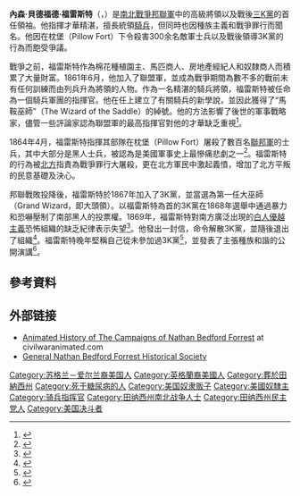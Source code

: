 {{Expand language|1=en|time=2020-10-28T03:22:32+00:00}}
{{Infobox military person
|honorific_prefix=
|name=內森·貝德福德·福雷斯特
|image=Nathan B. Forrest - LOCc.jpg
|image_size=220px
|caption=
|nickname=「老床」<ref name=Wright>{{citation |title=The Language of the Civil War |first=John D. |last=Wright |publisher=Greenwood Publishing Group |year=2001 |url=https://books.google.com/books?id=3aEJZRIxjDAC&pg=PA210 |page=210 |isbn=978-1573561358 |accessdate=2020-10-27 |archive-date=2020-08-13 |archive-url=https://web.archive.org/web/20200813084719/https://books.google.com/books?id=3aEJZRIxjDAC&pg=PA210 |dead-url=no }}</ref><br />「馬鞍上的巫師」<ref>Wright 2001, p. 326</ref>|birth_name=Nathan Bedford Forrest|birth_date={{Birth date|1821|07|13|mf=yes}}
|birth_place={{USA}}[[田纳西州|田纳西州]]{{tsl|en|Chapel Hill, Tennessee|教堂山}}
|death_date={{Death date and age|1877|10|29|1821|07|13|mf=yes}}
|death_place={{USA}}[[田纳西州|田纳西州]][[孟菲斯_(田納西州)|孟菲斯]]
|placeofburial={{USA}}[[田纳西州|田纳西州]][[孟菲斯_(田納西州)|孟菲斯]]Health Sciences Park
|allegiance={{CSA}}
|branch={{army|Confederate States|name=邦聯軍}}
|serviceyears=1861–1865|rank=[[File:Confederate_States_of_America_General-collar.svg|25px]] 中将
<!--|unit=White's Company "E",<br>Tennessee Mounted Rifles<br>(7th Tennessee Cavalry)|commands=3rd Tennessee Cavalry,<br>Forrest's Cavalry Brigade,<br>Forrest's Cavalry Division,<br>[[Forrest's_Cavalry_Corps|Forrest's Cavalry Corps]]
-->
|battles=[[南北战争|南北战争]]
* [[夏羅之役|夏羅战役]]
* [[奇卡莫加战役|奇卡莫加戰役]]
* {{tsl|en|Battle of Nashville|纳什维尔之役}}
* [[:en:Battle_of_Fort_Donelson|唐納森堡之役]]
* [[:en:First_Battle_of_Murfreesboro|一次莫菲斯博羅之役]]
* [[:en:Battle_of_Fort_Pillow|枕堡之役]]
* [[:en:Battle_of_Brices_Cross_Roads|布雷西十字路口之役]]
* [[:en:Battle_of_Tupelo|圖佩羅之役]]
* [[:en:Second_Battle_of_Memphis|二次孟菲斯之役]]
* [[:en:Third_Battle_of_Murfreesboro|三次莫菲斯博羅之役]]
* [[Wilson's_Raid|Wilson's Raid]]
|awards=
|}}
'''內森·貝德福德·福雷斯特'''（{{lang-en|Nathan Bedford Forrest}}，{{bd|1821年|7月13日|1877年|10月29日}}）是[[南北戰爭|南北戰爭]][[联盟军|邦聯軍]]中的高級將領以及戰後[[三K黨|三K黨]]的首任領袖。他指揮才華精湛，擅長統領[[騎兵|騎兵]]，但同時也因種族主義和戰爭罪行而聞名。他因在枕堡（Pillow Fort）下令殺害300余名敵軍士兵以及戰後領導3K黨的行為而飽受爭議。

戰爭之前，福雷斯特作為棉花種植園主、馬匹商人、房地產經紀人和奴隸商人而積累了大量財富。1861年6月，他加入了聯盟軍，並成為戰爭期間為數不多的戰前未有任何訓練而由列兵升為將領的人物。作為一名精湛的騎兵將領，福雷斯特被任命為一個騎兵軍團的指揮官。他在任上建立了有關騎兵的新學說，並因此獲得了“馬鞍巫師”（The Wizard of the Saddle）的綽號。他的方法影響了後世的軍事戰略家，儘管一些評論家認為聯盟軍的最高指揮官對他的才華缺乏重視<ref name="Starr2007">{{cite book|author=Stephen Z. Starr|title=The Union Cavalry in the Civil War: The War in the West, 1861–1865|url=https://books.google.com/books?id=L9cb1XyN3cgC&pg=PA48|date=2007-09-01|publisher=LSU Press|isbn=978-0-8071-3293-7|page=48|quote=...Nathan Bedford Forrest, whom his superiors did not recognize for the military genius he was until it was too late...|access-date=2020-10-27|archive-date=2021-03-17|archive-url=https://web.archive.org/web/20210317202958/https://books.google.com/books?id=L9cb1XyN3cgC&pg=PA48|dead-url=no}}</ref>。

1864年4月，福雷斯特指揮其部隊在枕堡（Pillow Fort）屠殺了數百名[[聯邦軍|聯邦軍]]的士兵，其中大部分是黑人士兵，被認為是美國軍事史上最慘痛悲劇之一<ref name="Eicher20022">{{cite book|url=https://books.google.com/books?id=1p94XzYASDAC&pg=PA657|title=The Longest Night: A Military History of the Civil War|author=David J Eicher|date=2002|publisher=Simon and Schuster|isbn=978-0-7432-1846-7|pages=657–|access-date=2020-10-27|archive-date=2020-12-07|archive-url=https://web.archive.org/web/20201207092830/https://books.google.com/books?id=1p94XzYASDAC|dead-url=no}}</ref>。福雷斯特的行為被[[美利堅聯邦|北方]]指責為戰爭罪行大屠殺，更在北方軍民中激起義憤，增加了北方平叛的民意基礎及決心。

邦聯戰敗投降後，福雷斯特於1867年加入了3K黨，並當選為第一任大巫師（Grand Wizard，即大頭領）。以福雷斯特為首的3K黨在1868年選舉中通過暴力和恐嚇壓制了南部黑人的投票權。1869年，福雷斯特對南方廣泛出現的[[白人優越主義|白人優越主義]]恐怖組織的缺乏紀律表示失望<ref name="Martinez2012PA193">{{cite book|author=J. Michael Martinez|title=Terrorist Attacks on American Soil From the Civil War Era to the Present|url=https://www.google.com/books/edition/Terrorist_Attacks_on_American_Soil/RQG_AAAAQBAJ?hl=en&gbpv=1&pg=PA193|date=2012|publisher=Rowman & Littlefield|isbn=978-1-4422-0324-2|page=193|quote=Although Forrest repudiated the group's activities after less than two years, he transformed the budding terrorist organization into an effective mechanism for promoting white supremacy in the Old South.|access-date=2020-10-27|archive-date=2021-03-17|archive-url=https://web.archive.org/web/20210317202943/https://www.google.com/books/edition/Terrorist_Attacks_on_American_Soil/RQG_AAAAQBAJ?hl=en&gbpv=1&pg=PA193|dead-url=no}}</ref>。他發出一封信，命令解散3K黨，並隨後退出了組織<ref name="Martinez2007PA21">{{cite book|author=James Michael Martinez|title=Carpetbaggers, Cavalry, and the Ku Klux Klan: Exposing the Invisible Empire During Reconstruction|url=https://www.google.com/books/edition/Carpetbaggers_Cavalry_and_the_Ku_Klux_Kl/aLXSgDimlD0C?hl=en&gbpv=1&pg=PA21|date=2007|publisher=Rowman & Littlefield|isbn=978-0-7425-5078-0|page=21|access-date=2020-10-27|archive-date=2021-03-17|archive-url=https://web.archive.org/web/20210317202932/https://www.google.com/books/edition/Carpetbaggers_Cavalry_and_the_Ku_Klux_Kl/aLXSgDimlD0C?hl=en&gbpv=1&pg=PA21|dead-url=no}}</ref>。福雷斯特晚年堅稱自己從未參加過3K黨<ref name="Quarles1999">{{cite book|author=Chester L. Quarles|title=The Ku Klux Klan and Related American Racialist and Antisemitic Organizations: A History and Analysis|url=https://books.google.com/books?id=fhcnmDIQOW8C&pg=PA28|date=1999-01-01|publisher=McFarland|isbn=978-0-7864-0647-0|page=28|access-date=2020-10-27|archive-date=2021-11-13|archive-url=https://web.archive.org/web/20211113211740/https://books.google.com/books?id=fhcnmDIQOW8C&pg=PA28}}</ref>，並發表了主張種族和諧的公開演講<ref>{{cite news |last1=Tucker |first1=Greg |title=Remembering Rutherford: Forrest was postwar activist for black civil rights |url=https://www.dnj.com/story/news/2015/07/10/remembering-rutherford-forrest-postwar-activist-black-civil-rights/29995493/ |accessdate=2020-08-24 |work=Daily News Journal |date=2015-07-11 |archive-date=2020-11-03 |archive-url=https://web.archive.org/web/20201103201238/https://www.dnj.com/story/news/2015/07/10/remembering-rutherford-forrest-postwar-activist-black-civil-rights/29995493/ |dead-url=no }}</ref>。

== 參考資料 ==
{{Reflist|2}}

==外部链接==
{{sisterlinks|s=Author:Nathan Bedford Forrest|c=category:Nathan Bedford Forrest|d=Q366102|n=no|b=no|v=no|voy=no|m=no|mw=no|wikt=no|q=Nathan Bedford Forrest}}
* [http://civilwaranimated.com/index.php/nathan-bedford-forrest Animated History of The Campaigns of Nathan Bedford Forrest]{{Wayback|url=http://civilwaranimated.com/index.php/nathan-bedford-forrest |date=20120825032430 }} at civilwaranimated.com
* [https://web.archive.org/web/20130618092228/http://nbforrest.org/ General Nathan Bedford Forrest Historical Society]

{{DEFAULTSORT:Forrest, Nathan Bedford}}
{{美利堅聯盟國陸軍中將}}
{{Authority control}}
[[Category:苏格兰－爱尔兰裔美国人|Category:苏格兰－爱尔兰裔美国人]]
[[Category:英格蘭裔美國人|Category:英格蘭裔美國人]]
[[Category:葬於田納西州|Category:葬於田納西州]]
[[Category:死于糖尿病的人|Category:死于糖尿病的人]]
[[Category:美国奴隶贩子|Category:美国奴隶贩子]]
[[Category:美國奴隸主|Category:美國奴隸主]]
[[Category:骑兵指挥官|Category:骑兵指挥官]]
[[Category:田纳西州南北战争人士|Category:田纳西州南北战争人士]]
[[Category:田纳西州民主党人|Category:田纳西州民主党人]]
[[Category:美国决斗者|Category:美国决斗者]]